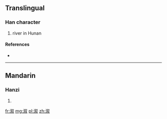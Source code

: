 {{also|漵}}
==Translingual==

===Han character===
{{Han char|rn=85|rad=水|as=09|sn=12|four=|canj=水人木水 (EODE), X水人木水 (XEODE)}}

# river in Hunan

====References====
* {{Han ref|kx=0639.111|hdz=31681.110|uh=6E86|ud=28294}}

----

==Mandarin==

===Hanzi===
{{cmn-hanzi|tra=漵|pin=[[lóu]] ([[lou2]]), [[xù]] ([[xu4]])|wg=lou<sup>2</sup>, hsü<sup>4</sup>}}

# {{defn|lang=cmn|sort=水09}}

[[fr:溆]]
[[mg:溆]]
[[pl:溆]]
[[zh:溆]]